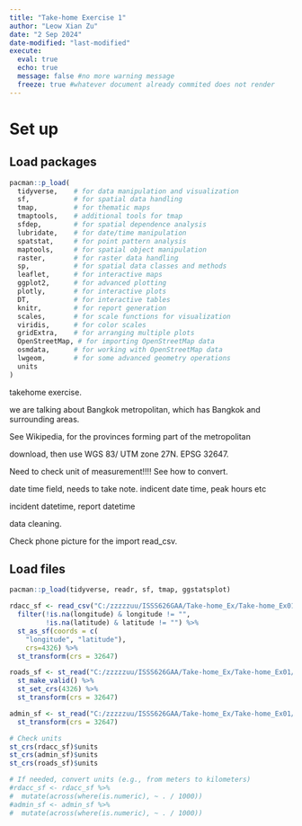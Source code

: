 ```yaml
---
title: "Take-home Exercise 1"
author: "Leow Xian Zu"
date: "2 Sep 2024"
date-modified: "last-modified"
execute:
  eval: true
  echo: true 
  message: false #no more warning message
  freeze: true #whatever document already commited does not render
---
```


# Set up

## Load packages

```r

pacman::p_load(
  tidyverse,    # for data manipulation and visualization
  sf,           # for spatial data handling
  tmap,         # for thematic maps
  tmaptools,    # additional tools for tmap
  sfdep,        # for spatial dependence analysis
  lubridate,    # for date/time manipulation
  spatstat,     # for point pattern analysis
  maptools,     # for spatial object manipulation
  raster,       # for raster data handling
  sp,           # for spatial data classes and methods
  leaflet,      # for interactive maps
  ggplot2,      # for advanced plotting
  plotly,       # for interactive plots
  DT,           # for interactive tables
  knitr,        # for report generation
  scales,       # for scale functions for visualization
  viridis,      # for color scales
  gridExtra,    # for arranging multiple plots
  OpenStreetMap, # for importing OpenStreetMap data
  osmdata,      # for working with OpenStreetMap data
  lwgeom,       # for some advanced geometry operations
  units
)
```

takehome exercise.

we are talking about Bangkok metropolitan, which has Bangkok and surrounding areas.

See Wikipedia, for the provinces forming part of the metropolitan

download, then use WGS 83/ UTM zone 27N. EPSG 32647.

Need to check unit of measurement!!!! See how to convert.

date time field, needs to take note. indicent date time, peak hours etc

incident datetime, report datetime

data cleaning.

Check phone picture for the import read_csv.

## Load files

```r
pacman::p_load(tidyverse, readr, sf, tmap, ggstatsplot)

rdacc_sf <- read_csv("C:/zzzzzuu/ISSS626GAA/Take-home_Ex/Take-home_Ex01/data/thai_road_accident_2019_2022.csv") %>%
  filter(!is.na(longitude) & longitude != "",
         !is.na(latitude) & latitude != "") %>%
  st_as_sf(coords = c(
    "longitude", "latitude"),
    crs=4326) %>%
  st_transform(crs = 32647)

roads_sf <- st_read("C:/zzzzzuu/ISSS626GAA/Take-home_Ex/Take-home_Ex01/data/hotosm_tha_roads_lines_shp.shp") %>%
  st_make_valid() %>%
  st_set_crs(4326) %>%
  st_transform(crs = 32647)
```

```r
admin_sf <- st_read("C:/zzzzzuu/ISSS626GAA/Take-home_Ex/Take-home_Ex01/data/tha_admbndp_admALL_rtsd_itos_20220121.shp") %>%
  st_transform(crs = 32647)
```

```r
# Check units
st_crs(rdacc_sf)$units
st_crs(admin_sf)$units
st_crs(roads_sf)$units

# If needed, convert units (e.g., from meters to kilometers)
#rdacc_sf <- rdacc_sf %>%
#  mutate(across(where(is.numeric), ~ . / 1000))
#admin_sf <- admin_sf %>%
#  mutate(across(where(is.numeric), ~ . / 1000))
```
